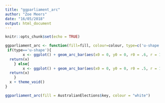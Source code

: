 ```yaml
---
title: "ggparliament_arc"
author: "Zoe Meers"
date: "16/05/2018"
output: html_document
---
```


```r
knitr::opts_chunk$set(echo = TRUE)
```


```r
ggparliament_arc <- function(fill=fill, colour=colour, type=c('u-shape','hemicircle')) {
 if(type=='u-shape'){
        x <- ggplot() + geom_arc_bar(aes(x0 = 0, y0 = 0, r0 = .6, r = 1, start = ymin, end = ymax, fill = fill, explode = .02), colour = colour)
  return(x)
    } else{
        x <- ggplot() + geom_arc_bar(aes(x0 = 0, y0 = 0, r0 = .5, r = 1, start = ymin, end = ymax, fill = fill, explode = .02), colour = colour)
  return(x)
    }
  x + theme_void()
}
```

```r
ggparliament_arc(fill = AustralianElections$key, colour = "white")
```

